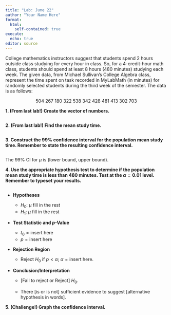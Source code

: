 ```yaml
---
title: "Lab: June 22"
author: "Your Name Here"
format: 
  html:
    self-contained: true
execute:
  echo: true
editor: source
---
```


College mathematics instructors suggest that students spend 2 hours outside class studying for every hour in class. So, for a 4-credit-hour math class, students should spend at least 8 hours (480 minutes) studying each week. The given data, from Michael Sullivan's College Algebra class, represent the time spent on task recorded in MyLabMath (in minutes) for randomly selected students during the third week of the semester. The data is as follows:

<p><center>504 267 180 322 538 342 428 481 413 302 703</center></p>

**1. (From last lab!) Create the vector of numbers.**

```r

```

**2. (From last lab!) Find the mean study time.**

```r

```

**3. Construct the 99% confidence interval for the population mean study time. Remember to state the resulting confidence interval.**

```r

```

The 99% CI for $\mu$ is (lower bound, upper bound).

**4. Use the appropriate hypothesis test to determine if the population mean study time is less than 480 minutes. Test at the $\alpha=0.01$ level. Remember to typeset your results.**

```r

```

- **Hypotheses**

    - $H_0: \ \mu \text{ fill in the rest}$
    - $H_1: \ \mu \text{ fill in the rest}$
    
- **Test Statistic and *p*-Value**

    - $t_0 = \text{insert here}$
    - $p = \text{insert here}$
    
- **Rejection Region**

    - Reject $H_0$ if $p < \alpha$; $\alpha = \text{insert here}$.
    
- **Conclusion/Interpretation**

    - [Fail to reject or Reject] $H_0$.
    
    - There [is or is not] sufficient evidence to suggest [alternative hypothesis in words].

**5. (Challenge!) Graph the confidence interval.**

```r

```














